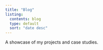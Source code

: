```yaml
---
title: "Blog"
listing:
  contents: blog
  type: default
  sort: "date desc"
---
```


A showcase of my projects and case studies.
